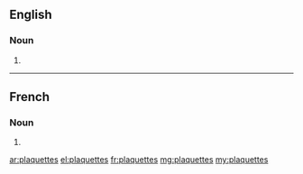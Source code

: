 ==English==

===Noun===
{{head|en|plural}}

# {{plural of|plaquette|lang=en|nocat=1}}

----

==French==

===Noun===
{{head|fr|plural}} {{f-p}}

# {{plural of|plaquette|lang=fr|nocat=1}}

[[ar:plaquettes]]
[[el:plaquettes]]
[[fr:plaquettes]]
[[mg:plaquettes]]
[[my:plaquettes]]